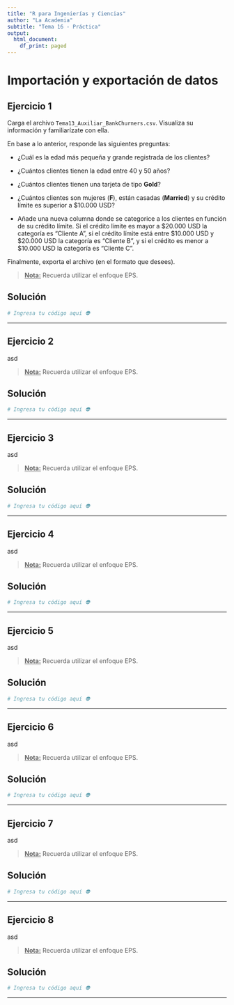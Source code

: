 ```yaml
---
title: "R para Ingenierías y Ciencias"
author: "La Academia"
subtitle: "Tema 16 - Práctica"
output:
  html_document:
    df_print: paged
---
```


# Importación y exportación de datos

## Ejercicio 1

Carga el archivo `Tema13_Auxiliar_BankChurners.csv`. Visualiza su información y familiarízate con ella.

En base a lo anterior, responde las siguientes preguntas:

-   ¿Cuál es la edad más pequeña y grande registrada de los clientes?

-   ¿Cuántos clientes tienen la edad entre 40 y 50 años?

-   ¿Cuántos clientes tienen una tarjeta de tipo **Gold**?

-   ¿Cuántos clientes son mujeres (**F**), están casadas (**Married**) y su crédito límite es superior a \$10.000 USD?

-   Añade una nueva columna donde se categorice a los clientes en función de su crédito límite. Si el crédito límite es mayor a \$20.000 USD la categoría es "Cliente A", si el crédito límite está entre \$10.000 USD y \$20.000 USD la categoría es "Cliente B", y si el crédito es menor a \$10.000 USD la categoría es "Cliente C".

Finalmente, exporta el archivo (en el formato que desees).

> [**Nota:**]{.underline} Recuerda utilizar el enfoque EPS.

## Solución

```r
# Ingresa tu código aquí 👽
```

------------------------------------------------------------------------

## Ejercicio 2

asd

> [**Nota:**]{.underline} Recuerda utilizar el enfoque EPS.

## Solución

```r
# Ingresa tu código aquí 👽
```

------------------------------------------------------------------------

## Ejercicio 3

asd

> [**Nota:**]{.underline} Recuerda utilizar el enfoque EPS.

## Solución

```r
# Ingresa tu código aquí 👽
```

------------------------------------------------------------------------

## Ejercicio 4

asd

> [**Nota:**]{.underline} Recuerda utilizar el enfoque EPS.

## Solución

```r
# Ingresa tu código aquí 👽
```

------------------------------------------------------------------------

## Ejercicio 5

asd

> [**Nota:**]{.underline} Recuerda utilizar el enfoque EPS.

## Solución

```r
# Ingresa tu código aquí 👽
```

------------------------------------------------------------------------

## Ejercicio 6

asd

> [**Nota:**]{.underline} Recuerda utilizar el enfoque EPS.

## Solución

```r
# Ingresa tu código aquí 👽
```

------------------------------------------------------------------------

## Ejercicio 7

asd

> [**Nota:**]{.underline} Recuerda utilizar el enfoque EPS.

## Solución

```r
# Ingresa tu código aquí 👽
```

------------------------------------------------------------------------

## Ejercicio 8

asd

> [**Nota:**]{.underline} Recuerda utilizar el enfoque EPS.

## Solución

```r
# Ingresa tu código aquí 👽
```

------------------------------------------------------------------------

